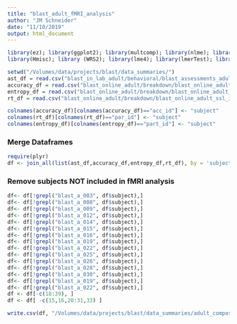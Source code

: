 ```yaml
---
title: "blast_adult_fMRI_analysis"
author: "JM Schneider"
date: "11/10/2019"
output: html_document
---
```


```r
library(ez); library(ggplot2); library(multcomp); library(nlme); library(pastecs); library(reshape)
library(Hmisc); library (WRS2); library(lme4); library(lmerTest); library(plyr); library(splitstackshape);
```

```r
setwd("/Volumes/data/projects/blast/data_summaries/")
ast_df = read.csv("blast_in_lab_adult/behavioral/blast_assessments_adult.csv")
accuracy_df = read.csv("blast_online_adult/breakdown/blast_online_adult_ssl_accuracies.csv")
entropy_df = read.csv("blast_online_adult/breakdown/blast_online_adult_ssl_entropy.csv")
rt_df = read.csv("blast_online_adult/breakdown/blast_online_adult_ssl_indiv_rts.csv")

colnames(accuracy_df)[colnames(accuracy_df)=="acc_id"] <- "subject"
colnames(rt_df)[colnames(rt_df)=="par_id"] <- "subject"
colnames(entropy_df)[colnames(entropy_df)=="part_id"] <- "subject"
```
### Merge Dataframes
```r
require(plyr)
df <- join_all(list(ast_df,accuracy_df,entropy_df,rt_df), by = 'subject', type = 'full')
```

### Remove subjects NOT included in fMRI analysis
```r
df<- df[!grepl("blast_a_003", df$subject),]
df<- df[!grepl("blast_a_008", df$subject),]
df<- df[!grepl("blast_a_009", df$subject),]
df<- df[!grepl("blast_a_012", df$subject),]
df<- df[!grepl("blast_a_014", df$subject),]
df<- df[!grepl("blast_a_015", df$subject),]
df<- df[!grepl("blast_a_016", df$subject),]
df<- df[!grepl("blast_a_019", df$subject),]
df<- df[!grepl("blast_a_022", df$subject),]
df<- df[!grepl("blast_a_025", df$subject),]
df<- df[!grepl("blast_a_026", df$subject),]
df<- df[!grepl("blast_a_028", df$subject),]
df<- df[!grepl("blast_a_030", df$subject),]
df<- df[!grepl("blast_a_019", df$subject),]
df<- df[!grepl("blast_a_022", df$subject),]
df <- df[-c(18:39), ]
df <- df[ -c(15,16,20:31,33) ]

write.csv(df, "/Volumes/data/projects/blast/data_summaries/adult_composite_in_lab_online.csv")

```